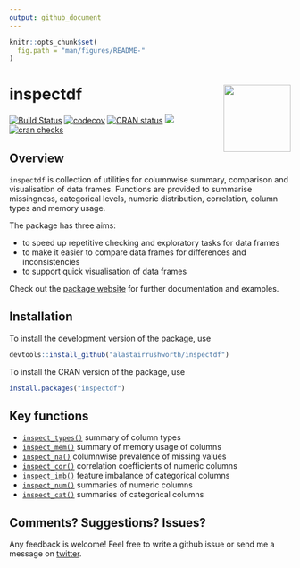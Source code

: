 ```yaml
---
output: github_document
---
```


```r
knitr::opts_chunk$set(
  fig.path = "man/figures/README-"
)
```


# inspectdf <img src="man/figures/logo.png" align="right" width="120" />


[![Build Status](https://travis-ci.org/alastairrushworth/inspectdf.svg?branch=master)](https://travis-ci.org/alastairrushworth/inspectdf)
[![codecov](https://codecov.io/gh/alastairrushworth/inspectdf/branch/master/graph/badge.svg)](https://codecov.io/gh/alastairrushworth/inspectdf)
[![CRAN status](https://www.r-pkg.org/badges/version/inspectdf)](https://cran.r-project.org/package=inspectdf)
[![](https://cranlogs.r-pkg.org/badges/inspectdf)](https://cran.r-project.org/package=inspectdf)
[![cran checks](https://cranchecks.info/badges/summary/inspectdf)](https://cran.r-project.org/web/checks/check_results_inspectdf.html)  

Overview
---

`inspectdf` is collection of utilities for columnwise summary, comparison and visualisation of data frames.  Functions are provided to summarise missingness, categorical levels, numeric distribution, correlation, column types and memory usage.  

The package has three aims:  

+ to speed up repetitive checking and exploratory tasks for data frames  
+ to make it easier to compare data frames for differences and inconsistencies
+ to support quick visualisation of data frames

Check out the [package website](https://alastairrushworth.github.io/inspectdf/) for further documentation and examples.

Installation 
---

To install the development version of the package, use
```r
devtools::install_github("alastairrushworth/inspectdf")
```

To install the CRAN version of the package, use
```r
install.packages("inspectdf")
```

Key functions
---  

+ [`inspect_types()`](#column-types) summary of column types
+ [`inspect_mem()`](#memory-usage) summary of memory usage of columns
+ [`inspect_na()`](#missing-values) columnwise prevalence of missing values
+ [`inspect_cor()`](#correlation) correlation coefficients of numeric columns
+ [`inspect_imb()`](#feature-imbalance) feature imbalance of categorical columns
+ [`inspect_num()`](#numeric-summaries) summaries of numeric columns
+ [`inspect_cat()`](#categorical-levels) summaries of categorical columns


Comments? Suggestions? Issues?
---  

Any feedback is welcome! Feel free to write a github issue or send me a message on [twitter](https://twitter.com/rushworth_a).


















